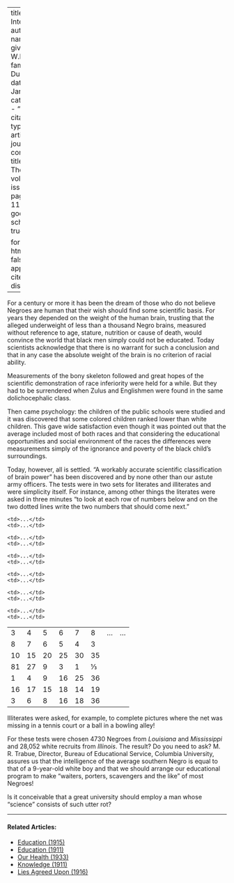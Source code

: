 
---
title: 'Race Intelligence'
author:
  - name:
      given: W.E.B.
      family: Du Bois
date: Jan. 1920
categories: 
  - ""
citation: 
  type: article-journal
  container-title: The Crisis
  volume: 20
  issue: 3
  page: 118-119
google-scholar: true

format:
  html:
    toc: false
    appendix-cite-as: display
---



For a century or more it has been the dream of those who do not believe Negroes are human that their wish should find some scientific basis. For years they depended on the weight of the human brain, trusting that the alleged underweight of less than a thousand Negro brains, measured without reference to age, stature, nutrition or cause of death, would convince the world that black men simply could not be educated. Today scientists acknowledge that there is no warrant for such a conclusion and that in any case the absolute weight of the brain is no criterion of racial ability. 

Measurements of the bony skeleton followed and great hopes of the scientific demonstration of race inferiority were held for a while. But they had to be surrendered when Zulus and Englishmen were found in the same dolichocephalic class. 

Then came psychology: the children of the public schools were studied and it was discovered that some colored children ranked lower than white children. This gave wide satisfaction even though it was pointed out that the average included most of both races and that considering the educational opportunities and social environment of the races the differences were measurements simply of the ignorance and poverty of the black child's surroundings. 

Today, however, all is settled. "A workably accurate scientific classification of brain power" has been discovered and by none other than our astute army officers. The tests were in two sets for literates and illiterates and were simplicity itself. For instance, among other things the literates were asked in three minutes "to look at each row of numbers below and on the two dotted lines write the two numbers that should come next." 

<table>
<tbody>
  <tr>
    <td>3</td>
    <td>4</td>
    <td>5</td>
    <td>6</td>
    <td>7</td>
    <td>8</td>
    <td>...</td>
    <td>...</td>
  </tr>
  <tr>
    <td>8</td>
    <td>7</td>
    <td>6</td>
    <td>5</td>
    <td>4</td>
    <td>3</td>
        <td>...</td>
    <td>...</td>
  </tr>
  <tr>
    <td>10</td>
    <td>15</td>
    <td>20</td>
    <td>25</td>
    <td>30</td>
    <td>35</td>
        <td>...</td>
    <td>...</td>
  </tr>
  <tr>
    <td>81</td>
    <td>27</td>
    <td>9</td>
    <td>3</td>
    <td>1</td>
    <td>⅓</td>
        <td>...</td>
    <td>...</td>
  </tr>
  <tr>
    <td>1</td>
    <td>4</td>
    <td>9</td>
    <td>16</td>
    <td>25</td>
    <td>36</td>
        <td>...</td>
    <td>...</td>
  </tr>
  <tr>
    <td>16</td>
    <td>17</td>
    <td>15</td>
    <td>18</td>
    <td>14</td>
    <td>19</td>
        <td>...</td>
    <td>...</td>
  </tr>
  <tr>
    <td>3</td>
    <td>6</td>
    <td>8</td>
    <td>16</td>
    <td>18</td>
    <td>36 </td>
        <td>...</td>
    <td>...</td>
  </tr>
</tbody>
</table>

Illiterates were asked, for example, to complete pictures where the net was missing in a tennis court or a ball in a bowling alley! 

For these tests were chosen 4730 Negroes from *Louisiana* and *Mississippi* and 28,052 white recruits from *Illinois*. The result? Do you need to ask? M. R. Trabue, Director, Bureau of Educational Service, Columbia University, assures us that the intelligence of the average southern Negro is equal to that of a 9-year-old white boy and that we should arrange our educational program to make "waiters, porters, scavengers and the like" of most Negroes! 

Is it conceivable that a great university should employ a man whose "science" consists of such utter rot? 

<!-- Similar articles start here -->

<hr>
#### Related Articles:

* [Education (1915)](/Volumes/10/03/education.html)
* [Education (1911)](/Volumes/01/04/education.html)
* [Our Health (1933)](/Volumes/40/02/our_health.html)
* [Knowledge (1911)](/Volumes/02/06/knowledge.html)
* [Lies Agreed Upon (1916)](/Volumes/11/04/lies_agreed_upon.html)

<!-- Similar articles end here -->